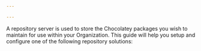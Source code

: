 ```yaml
---

---
```


A repository server is used to store the Chocolatey packages you wish to maintain for use within your Organization.
This guide will help you setup and configure one of the following repository solutions:

<div class="row mb-md-5">
    <div class="mb-4 mb-lg-0 col-sm-6 col-lg-4">
        <div class="card card-link card-overlay-bottom card-overlay-theme-bottom h-100 min-h-px-200" style="background-image:url();">
            <div class="card-body d-flex flex-column z-1">
                <div class="mt-auto">
                    <Xref title="Sonatype Nexus" value="setup-nexus-repository-solution" classes="h4 mb-0 stretched-link" />
                </div>
            </div>
        </div>
    </div>
</div>